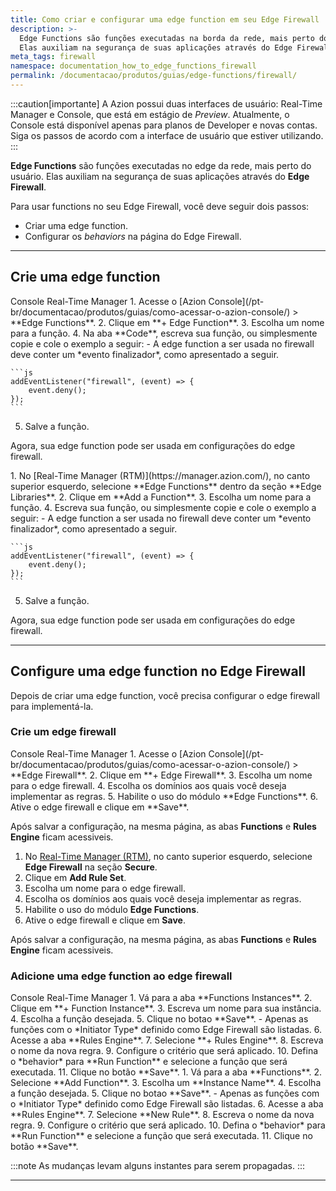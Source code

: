 ```yaml
---
title: Como criar e configurar uma edge function em seu Edge Firewall
description: >-
  Edge Functions são funções executadas na borda da rede, mais perto do usuário.
  Elas auxiliam na segurança de suas aplicações através do Edge Firewall.
meta_tags: firewall
namespace: documentation_how_to_edge_functions_firewall
permalink: /documentacao/produtos/guias/edge-functions/firewall/
---
```



:::caution[importante]
A Azion possui duas interfaces de usuário: Real-Time Manager e Console, que está em estágio de *Preview*. Atualmente, o Console está disponível apenas para planos de Developer e novas contas. Siga os passos de acordo com a interface de usuário que estiver utilizando.
:::

**Edge Functions** são funções executadas no edge da rede, mais perto do usuário. Elas auxiliam na segurança de suas aplicações através do **Edge Firewall**.

Para usar functions no seu Edge Firewall, você deve seguir dois passos: 

- Criar uma edge function.
- Configurar os *behaviors* na página do Edge Firewall.

---

## Crie uma edge function

<Tabs client:visible>
    <Fragment slot="tab.console">Console</Fragment>
    <Fragment slot="tab.rtm">Real-Time Manager</Fragment>

<Fragment slot="panel.console">
1. Acesse o [Azion Console](/pt-br/documentacao/produtos/guias/como-acessar-o-azion-console/) > **Edge Functions**.
2. Clique em **+ Edge Function**.
3. Escolha um nome para a função.
4. Na aba **Code**, escreva sua função, ou simplesmente copie e cole o exemplo a seguir: 
    - A edge function a ser usada no firewall deve conter um *evento finalizador*, como apresentado a seguir.

    ```js
    addEventListener("firewall", (event) => {
        event.deny();
    });
    ```

5. Salve a função.

Agora, sua edge function pode ser usada em configurações do edge firewall.
</Fragment>

<Fragment slot="panel.rtm">
1. No [Real-Time Manager (RTM)](https://manager.azion.com/), no canto superior esquerdo, selecione **Edge Functions** dentro da seção **Edge Libraries**.
2. Clique em **Add a Function**.
3. Escolha um nome para a função.
4. Escreva sua função, ou simplesmente copie e cole o exemplo a seguir: 
    - A edge function a ser usada no firewall deve conter um *evento finalizador*, como apresentado a seguir.

    ```js
    addEventListener("firewall", (event) => {
        event.deny();
    });
    ```

5. Salve a função.

Agora, sua edge function pode ser usada em configurações do edge firewall.
</Fragment>

</Tabs>

---

## Configure uma edge function no Edge Firewall

Depois de criar uma edge function, você precisa configurar o edge firewall para implementá-la.

### Crie um edge firewall

<Tabs client:visible>
    <Fragment slot="tab.console">Console</Fragment>
    <Fragment slot="tab.rtm">Real-Time Manager</Fragment>

<Fragment slot="panel.console">
1. Acesse o [Azion Console](/pt-br/documentacao/produtos/guias/como-acessar-o-azion-console/) > **Edge Firewall**.
2. Clique em **+ Edge Firewall**.
3. Escolha um nome para o edge firewall.
4. Escolha os domínios aos quais você deseja implementar as regras.
5. Habilite o uso do módulo **Edge Functions**.
6. Ative o edge firewall e clique em **Save**.

Após salvar a configuração, na mesma página, as abas **Functions** e **Rules Engine** ficam acessiveis.
</Fragment>

<Fragment slot="panel.rtm">

1. No [Real-Time Manager (RTM)](https://manager.azion.com/), no canto superior esquerdo, selecione **Edge Firewall** na seção **Secure**.
2. Clique em **Add Rule Set**.
3. Escolha um nome para o edge firewall.
4. Escolha os domínios aos quais você deseja implementar as regras.
5. Habilite o uso do módulo **Edge Functions**.
6. Ative o edge firewall e clique em **Save**.

Após salvar a configuração, na mesma página, as abas **Functions** e **Rules Engine** ficam acessiveis.
</Fragment>

</Tabs>

### Adicione uma edge function ao edge firewall

<Tabs client:visible>
    <Fragment slot="tab.console">Console</Fragment>
    <Fragment slot="tab.rtm">Real-Time Manager</Fragment>

<Fragment slot="panel.console">
1. Vá para a aba **Functions Instances**.
2. Clique em **+ Function Instance**.
3. Escreva um nome para sua instância.
4. Escolha a função desejada.
5. Clique no botao **Save**.
    - Apenas as funções com o *Initiator Type* definido como Edge Firewall são listadas.
6. Acesse a aba **Rules Engine**.
7. Selecione **+ Rules Engine**.
8. Escreva o nome da nova regra.
9. Configure o critério que será aplicado.
10. Defina o *behavior* para **Run Function** e selecione a função que será executada.
11. Clique no botão **Save**.
</Fragment>

<Fragment slot="panel.rtm">
1. Vá para a aba **Functions**.
2. Selecione **Add Function**. 
3. Escolha um **Instance Name**.
4. Escolha a função desejada.
5. Clique no botao **Save**.
    - Apenas as funções com o *Initiator Type* definido como Edge Firewall são listadas.
6. Acesse a aba **Rules Engine**.
7. Selecione **New Rule**.
8. Escreva o nome da nova regra.
9. Configure o critério que será aplicado.
10. Defina o *behavior* para **Run Function** e selecione a função que será executada.
11. Clique no botão **Save**.
</Fragment>

</Tabs>

:::note
As mudanças levam alguns instantes para serem propagadas.
:::

---

